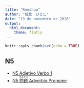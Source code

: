 ```yaml
---
title: "Renshuu"
author: "植北　ひとし"
date: "19 de novembro de 2018"
output:
  html_document:
    theme: flatly
---
```


```r
knitr::opts_chunk$set(echo = TRUE)
```

<head>
<link rel="stylesheet" href="https://stackpath.bootstrapcdn.com/bootstrap/4.1.3/css/bootstrap.min.css">
<script src="https://code.jquery.com/jquery-3.3.1.slim.min.js"></script>
<script src="https://cdnjs.cloudflare.com/ajax/libs/popper.js/1.14.3/umd/popper.min.js"></script>
<script src="https://stackpath.bootstrapcdn.com/bootstrap/4.1.3/js/bootstrap.min.js"></script>
</head>

## N5

* <a href="https://andersonuyekita.github.io/noryoku_shiken_N5/renshuu.html">N5 Adjetivo Verbo 1</a>
* <a href="https://andersonuyekita.github.io/noryoku_shiken_N5/fukushuu.html">N5 <ruby>問<rt>もん</rt>題<rt>だい</rt></ruby> Adverbio Pronome</a>